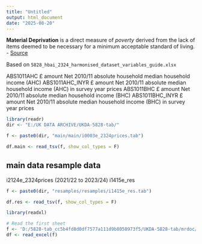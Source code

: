 ```yaml
---
title: "Untitled"
output: html_document
date: "2025-08-20"
---
```



**Material Deprivation** is a direct measure of *poverty* derived from the lack of items deemed to be necessary for a minimum acceptable standard of living.
  - [Source](https://www.gov.uk/government/statistics/households-below-average-income-for-financial-years-ending-1995-to-2024/technical-report-update-to-measures-using-material-deprivation-for-households-below-average-income-fye-2024#glossary)
  
  Based on `5828_hbai_2324_harmonised_dataset_variables_guide.xlsx`

ABS1011AHC	    £ amount	Net 2010/11 absolute household median household income (AHC)
ABS1011AHC_INYR	£ amount	Net 2010/11 absolute median household income (AHC) in survey year prices
ABS1011BHC	    £ amount	Net 2010/11 absolute median household income (BHC)
ABS1011BHC_INYR	£ amount	Net 2010/11 absolute median household income (BHC) in survey year prices



```r

library(readr)
dir <- "E:/UK DATA ARCHIVE/UKDA-5828-tab/"

f <- paste0(dir, "main/main/i0003e_2324prices.tab")

df.main <- read_tsv(f, show_col_types = F)

```


main data                                   resample data
---------------------------------------------------------------
i2124e_2324prices	(2021/22 to 2023/24)			i1415e_res




```r

f <- paste0(dir, "resamples/resamples/i1415e_res.tab")

df.res <- read_tsv(f, show_col_types = F)
```









```r

library(readxl)

# Read the first sheet
f <- 'D:/5828-tab_cc5b4fd8d0df7577a111d9b8050973f5/UKDA-5828-tab/mrdoc/excel/5828_hbai_2324_harmonised_dataset_net_2010-11_absolute_median_household_income_over_time.xlsx'
df <- read_excel(f)


```

